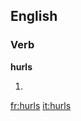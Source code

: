 ==English==

===Verb===
'''hurls'''

# {{third-person singular of|[[hurl]]}}

[[fr:hurls]]
[[it:hurls]]